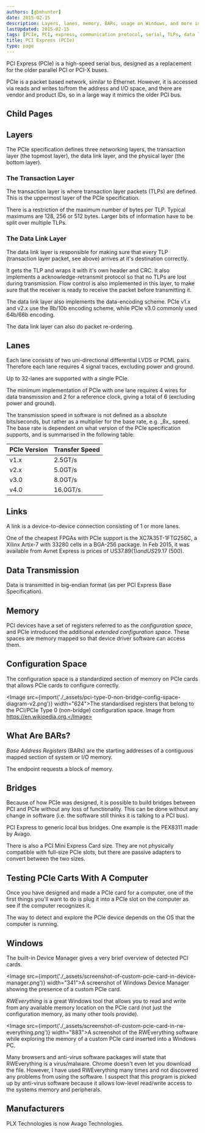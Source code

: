 ```yaml
---
authors: [gbmhunter]
date: 2015-02-15
description: Layers, lanes, memory, BARs, usage on Windows, and more info about the PCI Express (PCIe) communication protocol.
lastUpdated: 2015-02-15
tags: [PCIe, PCI, express, communication protocol, serial, TLPs, data link layer, lanes, memory, bridges]
title: PCI Express (PCIe)
type: page
---
```


PCI Express (PCIe) is a high-speed serial bus, designed as a replacement for the older parallel PCI or PCI-X buses.

PCIe is a packet based network, similar to Ethernet. However, it is accessed via reads and writes to/from the address and I/O space, and there are vendor and product IDs, so in a large way it mimics the older PCI bus.

## Child Pages

<ChildPages />

## Layers

The PCIe specification defines three networking layers, the transaction layer (the topmost layer), the data link layer, and the physical layer (the bottom layer).

### The Transaction Layer

The transaction layer is where transaction layer packets (TLPs) are defined. This is the uppermost layer of the PCIe specification.

There is a restriction of the maximum number of bytes per TLP. Typical maximums are 128, 256 or 512 bytes. Larger bits of information have to be split over multiple TLPs.

### The Data Link Layer

The data link layer is responsible for making sure that every TLP (transaction layer packet, see above) arrives at it's destination correctly.

It gets the TLP and wraps it with it's own header and CRC. It also implements a acknowledge-retransmit protocol so that no TLPs are lost during transmission. Flow control is also implemented in this layer, to make sure that the receiver is ready to receive the packet before transmitting it.

The data link layer also implements the data-encoding scheme. PCIe v1.x and v2.x use the 8b/10b encoding scheme, while PCIe v3.0 commonly used 64b/66b encoding.

The data link layer can also do packet re-ordering.

## Lanes

Each lane consists of two uni-directional differential LVDS or PCML pairs. Therefore each lane requires 4 signal traces, excluding power and ground.

Up to 32-lanes are supported with a single PCIe.

The minimum implementation of PCIe with one lane requires 4 wires for data transmission and 2 for a reference clock, giving a total of 6 (excluding power and ground).

<Aside type="note">
The transmission speed in software is not defined as a absolute bits/seconds, but rather as a multiplier for the base rate, e.g. _8x_ speed. The base rate is dependent on what version of the PCIe specification supports, and is summarised in the following table:
</Aside>

<table>
  <thead>
    <tr>
      <th>PCIe Version</th>
      <th>Transfer Speed</th>
    </tr>
  </thead>
  <tbody>
    <tr>
      <td>v1.x</td>
      <td>2.5GT/s</td>
    </tr>
    <tr>
      <td>v2.x</td>
      <td>5.0GT/s</td>
    </tr>
    <tr>
      <td>v3.0</td>
      <td>8.0GT/s</td>
    </tr>
    <tr>
      <td>v4.0</td>
      <td>16.0GT/s</td>
    </tr>
  </tbody>
</table>

## Links

A link is a device-to-device connection consisting of 1 or more lanes.

One of the cheapest FPGAs with PCIe support is the XC7A35T-1FTG256C, a Xilinx Artix-7 with 33280 cells in a BGA-256 package. In Feb 2015, it was available from Avnet Express is prices of US$37.89 (1) and US$29.17 (500).

## Data Transmission

Data is transmitted in big-endian format (as per PCI Express Base Specification).

## Memory

PCI devices have a set of registers referred to as the _configuration space_, and PCIe introduced the additional _extended configuration space_. These spaces are memory mapped so that device driver software can access them.

## Configuration Space

The configuration space is a standardized section of memory on PCIe cards that allows PCIe cards to configure correctly.

<Image src={import('./_assets/pci-type-0-non-bridge-config-space-diagram-v2.png')} width="624">The standardised registers that belong to the PCI/PCIe Type 0 (non-bridge) configuration space. Image from https://en.wikipedia.org.</Image>

## What Are BARs?

_Base Address Registers_ (BARs) are the starting addresses of a contiguous mapped section of system or I/O memory.

The endpoint requests a block of memory.

## Bridges

Because of how PCIe was designed, it is possible to build bridges between PCI and PCIe without any loss of functionality. This can be done without any change in software (i.e. the software still thinks it is talking to a PCI bus).

PCI Express to generic local bus bridges. One example is the PEX8311 made by Avago.

There is also a PCI Mini Express Card size. They are not physically compatible with full-size PCIe slots, but there are passive adapters to convert between the two sizes.

## Testing PCIe Carts With A Computer

Once you have designed and made a PCIe card for a computer, one of the first things you'll want to do is plug it into a PCIe slot on the computer as see if the computer recognizes it.

The way to detect and explore the PCIe device depends on the OS that the computer is running.

## Windows

The built-in Device Manager gives a very brief overview of detected PCI cards.

<Image src={import('./_assets/screenshot-of-custom-pcie-card-in-device-manager.png')} width="341">A screenshot of Windows Device Manager showing the presence of a custom PCIe card.</Image>

_RWEverything_ is a great Windows tool that allows you to read and write from any available memory location on the PCIe card (not just the configuration memory, as many other tools provide).

<Image src={import('./_assets/screenshot-of-custom-pcie-card-in-rw-everything.png')} width="883">A screenshot of the RWEverything software while exploring the memory of a custom PCIe card inserted into a Windows PC.</Image>

<Aside type="note">
Many browsers and anti-virus software packages will state that RWEverything is a virus/malware. Chrome doesn't even let you download the file. However, I have used RWEverything many times and not discovered any problems from using the software. I suspect that this program is picked up by anti-virus software because it allows low-level read/write access to the systems memory and peripherals.
</Aside>

## Manufacturers

PLX Technologies is now Avago Technologies.
